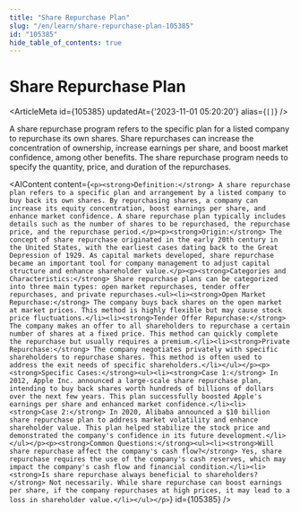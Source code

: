 ```yaml
---
title: "Share Repurchase Plan"
slug: "/en/learn/share-repurchase-plan-105385"
id: "105385"
hide_table_of_contents: true
---
```



# Share Repurchase Plan

<ArticleMeta id={105385} updatedAt={'2023-11-01 05:20:20'} alias={`[]`} />
<div className='border-solid border-b border-t-0 my-4 border-[var(--ifm-color-gray-300)]' />

A share repurchase program refers to the specific plan for a listed company to repurchase its own shares. Share repurchases can increase the concentration of ownership, increase earnings per share, and boost market confidence, among other benefits. The share repurchase program needs to specify the quantity, price, and duration of the repurchases.

<AIContent content={`<p><strong>Definition:</strong> A share repurchase plan refers to a specific plan and arrangement by a listed company to buy back its own shares. By repurchasing shares, a company can increase its equity concentration, boost earnings per share, and enhance market confidence. A share repurchase plan typically includes details such as the number of shares to be repurchased, the repurchase price, and the repurchase period.</p><p><strong>Origin:</strong> The concept of share repurchase originated in the early 20th century in the United States, with the earliest cases dating back to the Great Depression of 1929. As capital markets developed, share repurchase became an important tool for company management to adjust capital structure and enhance shareholder value.</p><p><strong>Categories and Characteristics:</strong> Share repurchase plans can be categorized into three main types: open market repurchases, tender offer repurchases, and private repurchases.<ul><li><strong>Open Market Repurchase:</strong> The company buys back shares on the open market at market prices. This method is highly flexible but may cause stock price fluctuations.</li><li><strong>Tender Offer Repurchase:</strong> The company makes an offer to all shareholders to repurchase a certain number of shares at a fixed price. This method can quickly complete the repurchase but usually requires a premium.</li><li><strong>Private Repurchase:</strong> The company negotiates privately with specific shareholders to repurchase shares. This method is often used to address the exit needs of specific shareholders.</li></ul></p><p><strong>Specific Cases:</strong><ul><li><strong>Case 1:</strong> In 2012, Apple Inc. announced a large-scale share repurchase plan, intending to buy back shares worth hundreds of billions of dollars over the next few years. This plan successfully boosted Apple's earnings per share and enhanced market confidence.</li><li><strong>Case 2:</strong> In 2020, Alibaba announced a $10 billion share repurchase plan to address market volatility and enhance shareholder value. This plan helped stabilize the stock price and demonstrated the company's confidence in its future development.</li></ul></p><p><strong>Common Questions:</strong><ul><li><strong>Will share repurchase affect the company's cash flow?</strong> Yes, share repurchase requires the use of the company's cash reserves, which may impact the company's cash flow and financial condition.</li><li><strong>Is share repurchase always beneficial to shareholders?</strong> Not necessarily. While share repurchase can boost earnings per share, if the company repurchases at high prices, it may lead to a loss in shareholder value.</li></ul></p>`} id={105385} />
